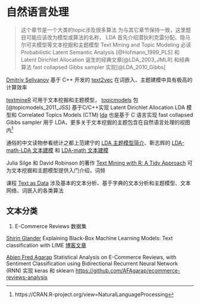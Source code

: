 # 自然语言处理 {#chap:natural-language-processing}

> 这个章节是一个大类的topic涉及很多算法
> 为与其它章节保持一致，这里题目可能应该改为模型或算法的名称， LDA
> 首先介绍潜狄利克雷分配、隐马尔可夫模型等文本挖掘和主题模型 Text Mining and Topic Modeling
> 必读 Probabilistic Latent Semantic Analysis [@Hofmann_1999_PLS] 和 Latent Dirichlet Allocation 诞生的经典文章[@LDA_2003_JMLR] 和经典算法 fast collapsed Gibbs sampler 实现[@LDA_2010_Gibbs] 

[Dmitriy Selivanov](https://dsnotes.com/) 基于 C++ 开发的 [text2vec](https://github.com/dselivanov/text2vec) 在词嵌入、主题建模中具有极高的计算效率

[textmineR](https://github.com/TommyJones/textmineR) 可用于文本挖掘和主题模型，
[topicmodels](https://cran.r-project.org/web/packages/topicmodels/index.html) 包 [@topicmodels_2011_JSS] 基于C/C++实现 Latent Dirichlet Allocation LDA 模型和 Correlated Topics Models (CTM)  [lda](https://cran.r-project.org/web/packages/lda/) 也是基于 C 语言实现 fast collapsed Gibbs sampler 用于 LDA，更多关于文本挖掘的主题包含在自然语言处理的视图内[^nlp-task-view]

通俗的中文读物参看统计之都上范建宁的 [LDA 主题模型简介](https://cosx.org/2010/10/lda-topic-model)、靳志辉的 [LDA-math-LDA 文本建模](https://cosx.org/2013/03/lda-math-lda-text-modeling/) 和 [LDA-math 文本建模](https://cosx.org/2013/03/lda-math-text-modeling/)

Julia Silge 和 David Robinson 的著作 [Text Mining with R: A Tidy Approach](https://www.tidytextmining.com/) 可为文本挖掘和主题模型提供入门介绍，词频

课程 [Text as Data](https://github.com/cbail/textasdata) 涉及基本的文本分析、基于字典的文本分析和主题模型、文本网络、词嵌入的各类算法

[^nlp-task-view]: https://CRAN.R-project.org/view=NaturalLanguageProcessing

## 文本分类 {#sec:text-classification}

1. E-Commerce Reviews 数据集

[Shirin Glander](https://shirinsplayground.netlify.com/) Explaining Black-Box Machine Learning Models: Text classification with LIME [博客文章](https://shirinsplayground.netlify.com/2018/07/explaining_ml_models_code_text_lime/)

[Abien Fred Agarap](https://afagarap.me/) Statistical Analysis on E-Commerce Reviews, with Sentiment Classification using Bidirectional Recurrent Neural Network (RNN) 实现 keras 和 sklearn <https://github.com/AFAgarap/ecommerce-reviews-analysis>


